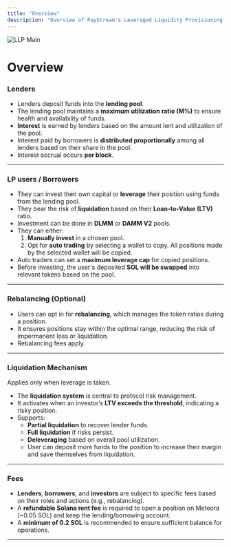 ```yaml
---
title: "Overview"
description: "Overview of PayStream's Leveraged Liquidity Provisioning (LLP) system."
---
```


![LLP Main](./images/llp-liq.png)

# Overview


### Lenders

- Lenders deposit funds into the **lending pool**.
- The lending pool maintains a **maximum utilization ratio (M%)** to ensure health and availability of funds.
- **Interest** is earned by lenders based on the amount lent and utilization of the pool.
- Interest paid by borrowers is **distributed proportionally** among all lenders based on their share in the pool.
- Interest accrual occurs **per block**.

---

### LP users / Borrowers

- They can invest their own capital or **leverage** their position using funds from the lending pool.
- They bear the risk of **liquidation** based on their **Loan-to-Value (LTV)** ratio.
- Investment can be done in **DLMM** or **DAMM V2** pools.
- They can either:
    1. **Manually invest** in a chosen pool.
    2. Opt for **auto trading** by selecting a wallet to copy. All positions made by the selected wallet will be copied.
- Auto traders can set a **maximum leverage cap** for copied positions.
- Before investing, the user's deposited **SOL will be swapped** into relevant tokens based on the pool.

---

### **Rebalancing (Optional)**

- Users can opt in for **rebalancing**, which manages the token ratios during a position.
- It ensures positions stay within the optimal range, reducing the risk of impermanent loss or liquidation.
- Rebalancing fees apply.

---

### **Liquidation Mechanism**

Applies only when leverage is taken.

- The **liquidation system** is central to protocol risk management.
- It activates when an investor’s **LTV exceeds the threshold**, indicating a risky position.
- Supports:
    - **Partial liquidation** to recover lender funds.
    - **Full liquidation** if risks persist.
    - **Deleveraging** based on overall pool utilization.
    - User can deposit more funds to the position to increase their margin and save themselves from liquidation.

---

### **Fees**

- **Lenders**, **borrowers**, and **investors** are subject to specific fees based on their roles and actions (e.g., rebalancing).
- A **refundable Solana rent fee** is required to open a position on Meteora (~0.05 SOL) and keep the lending/borrowing account.
- A **minimum of 0.2 SOL** is recommended to ensure sufficient balance for operations.

---
